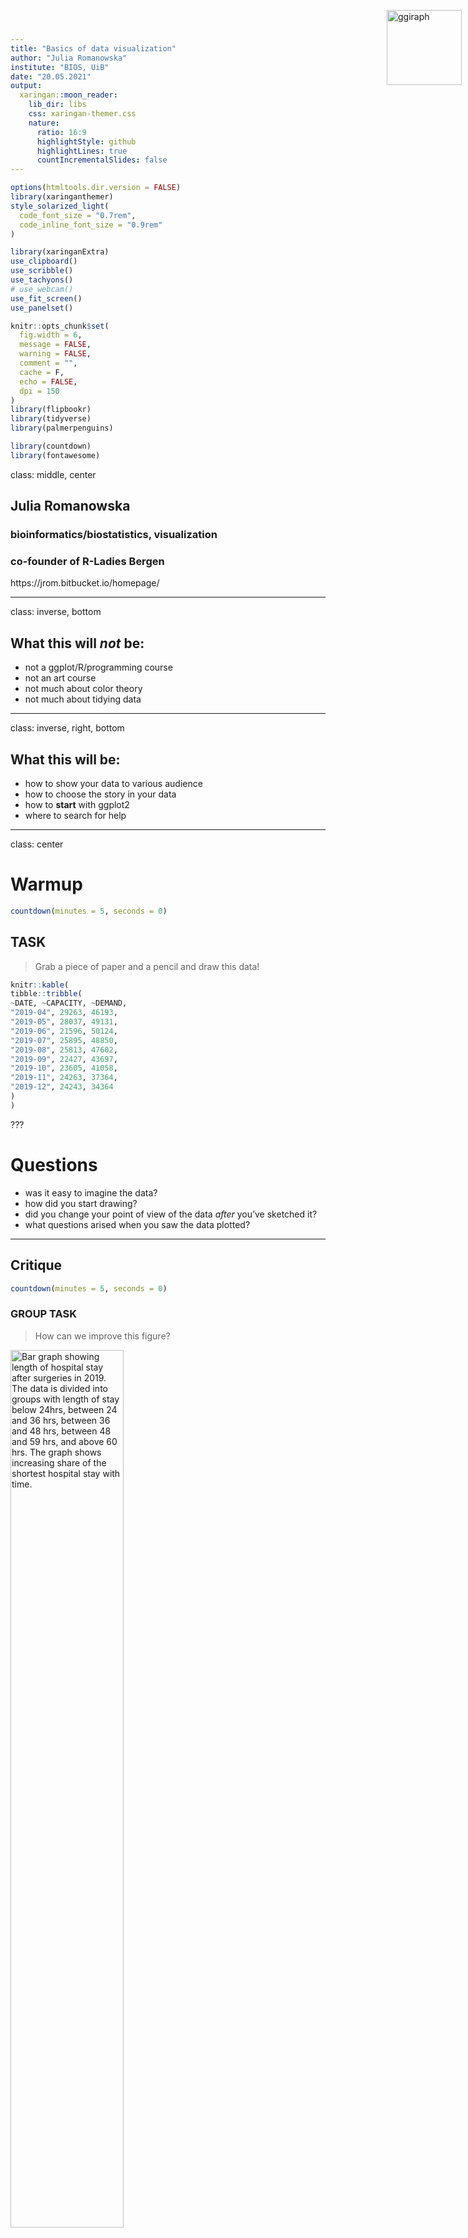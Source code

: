 ```yaml
---
title: "Basics of data visualization"
author: "Julia Romanowska"
institute: "BIOS, UiB"
date: "20.05.2021"
output:
  xaringan::moon_reader:
    lib_dir: libs
    css: xaringan-themer.css
    nature:
      ratio: 16:9
      highlightStyle: github
      highlightLines: true
      countIncrementalSlides: false
---
```


```r
options(htmltools.dir.version = FALSE)
library(xaringanthemer)
style_solarized_light(
  code_font_size = "0.7rem",
  code_inline_font_size = "0.9rem"
)

library(xaringanExtra)
use_clipboard()
use_scribble()
use_tachyons()
# use_webcam()
use_fit_screen()
use_panelset()

knitr::opts_chunk$set(
  fig.width = 6,
  message = FALSE,
  warning = FALSE,
  comment = "",
  cache = F,
  echo = FALSE,
  dpi = 150
)
library(flipbookr)
library(tidyverse)
library(palmerpenguins)

library(countdown)
library(fontawesome)
```

class: middle, center

## Julia Romanowska

### bioinformatics/biostatistics, visualization

### co-founder of R-Ladies Bergen

https://jrom.bitbucket.io/homepage/

---

class: inverse, bottom

## What this will *not* be:

- not a ggplot/R/programming course
- not an art course
- not much about color theory
- not much about tidying data

---

class: inverse, right, bottom

## What this will be:

- how to show your data to various audience
- how to choose the story in your data
- how to __start__ with ggplot2
- where to search for help

---

class: center

# Warmup

```r
countdown(minutes = 5, seconds = 0)
```

## TASK

> Grab a piece of paper and a pencil and draw this data!

```r
knitr::kable(
tibble::tribble(
~DATE, ~CAPACITY, ~DEMAND,
"2019-04", 29263, 46193,
"2019-05", 28037, 49131,
"2019-06", 21596, 50124,
"2019-07", 25895, 48850,
"2019-08", 25813, 47602,
"2019-09", 22427, 43697,
"2019-10", 23605, 41058,
"2019-11", 24263, 37364,
"2019-12", 24243, 34364
)
)
```

???

# Questions

- was it easy to imagine the data?
- how did you start drawing?
- did you change your point of view of the data _after_ you've sketched it?
- what questions arised when you saw the data plotted?

---

## Critique

```r
countdown(minutes = 5, seconds = 0)
```

### GROUP TASK

> How can we improve this figure?

<img style="width:60%;" src="improve_graph.png" alt="Bar graph showing length of hospital stay after surgeries in 2019. The data is divided into groups with length of stay below 24hrs, between 24 and 36 hrs, between 36 and 48 hrs, between 48 and 59 hrs, and above 60 hrs. The graph shows increasing share of the shortest hospital stay with time.">
<!-- ![https://community.storytellingwithdata.com/exercises/how-can-we-improve-this-graph](improve_graph.png) -->
https://community.storytellingwithdata.com/exercises/how-can-we-improve-this-graph

---

## Assisting questions:

- is the data correctly represented in the figure?
- is the title meaningful?
- is the graph self-explanatory?
- can you easily draw conclusion from the graph?
- what about use of colors?

---

## Data viz _design_


???

It's not enough to _show_ your data - you need to carefuly pick the datapoints you want to focus on,
think about the fonts, the axes, the orientation of the plot, the colors(!), and title/captions.

All this process is called _designing_ your visual.

And as with any other design or planning, it all starts with...

--

- `r fa("pencil-alt")` pen & `r fa("sticky-note")` paper

???

When you grab a blank sheet of paper, you're getting free of all the limitations that a tool of your choice can give you.
And of the frustrations as well, if you're only beginning to learn the tool!
With a pen and paper, you may focus on what's important for the presentation of the data...

--

- `r fa("question-circle")` what the data tells me?

???

Normally, we would plot data when we want to explore some variables or when we have results of an analysis.
One thing is known: we don't know how the data look like. We may know how it _should_ look like, though.
That's why we may start designing with one type of plot in mind, but in the end the plot might look completely different!
That's why it's important to draw by hand some sketches and think about the question here.
When we finally have plotted something and understood the message behind the data, we need to improve the visual.

--

- **declutter** + **explain**

???

- do we really need all the points?
- what about the axis ticks? and axis labels?
- can we include a take-home message in title plot/caption?
- is the legend in right place?
- have we used **color** wisely? (I will talk about the colors next)

--

> Who's my target audience?

???

This entire process needs to be repeated when we present our plot for different groups of people!

This process is very important and one could talk about this for hours. I've just mentioned important points, and gathered some references for you to read if you're interested.

---

## Choosing medium and audience

- popular science *vs.* scientific article
- manuscript *vs.* presentation
- font size, level of details

<img src="selcuk_corruption.png" style="width:30%;"> <img src="economist_graph.png" style="width:45%;">

src: *Akcay, S. (2006). Corruption and human development. Cato Journal 26(1), 29-48*; 
https://www.economist.com/graphic-detail/2011/12/02/corrosive-corruption

---

## Choosing color

- recommended paper:    
[Crameri, F., Shephard, G. E., & Heron, P. J. *(2020)*. The misuse of colour in science communication. *Nature Communications*, 11(1), 1–10.](https://www.nature.com/articles/s41467-020-19160-7)

- good tool for choosing palette: [ColorBrewer](https://colorbrewer2.org/)    
by Cynthia Brewer

- wrong color palette can _distort_ the data and _change_ the meaning of your visual

---

class: inverse, left, bottom

## SUMMARY

### know your data

???

So what we've learned til now:

- spend time on exploring the data and check what the data tells you

--

### know your audience

???

- when critiquing the plot, have in mind who will look at it and under what circumstances!
- you can't show the same plot in a scientific journal article, and during a presentation for students!

--
### _design_ your visual

???

- use time to design the visual
- don't just show all the data you have, but choose carefully what to show and how so that the message is clear

And now, let's get our hands dirty with some code

---

class: inverse, right, middle

## Example plot with ggplot2

---

## Data

<div style="float: right; position: fixed; right: 10px; top: 10px;">
<img style="float: right; position: relative; width: 120px" src="palmer_penguins_logo.png" alt="ggiraph"/><br>
</div>

[palmerpenguins](https://allisonhorst.github.io/palmerpenguins/)

<br><br><br>

```r
penguins
```

???

I will be using this simple dataset with morphological data of penguins living on a certain island.

--

> **IMPORTANT** start with tidy data!

???

I will not spend much time on this because we don't have time, but remember one thing:
you need to start visualizing with _tidy_ dataset! What this means?

--

**each row is an observation, each column is a variable**

---

```r
ggplot(data = penguins) +
  aes(x = bill_length_mm,
    y = bill_depth_mm) +
  geom_point(
    aes(color = species,
    shape = species),
      size = 2) + 
  geom_smooth(method = "lm",
    se = FALSE,
    aes(color = species))
penguins_default <- last_plot()
```

`r chunk_reveal("penguins_species", break_type = "auto", chunk_options = "warning = FALSE", font_size_code = "50%", widths = c(0.5, 0.45))`

???

Basics of ggplot2:

- layers
- 'aesthetics' + data + geom

---

```r
penguins_default +
  scale_color_manual(
    values = c("darkorange",
               "darkorchid",
               "cyan4")
    ) +
  facet_grid(rows = vars(species)) +
  labs(title = 
    "Penguin species differentation") +
  labs(subtitle = 
    "based on bill depth and bill length") +
  xlab("bill length (mm)") +
  ylab("bill depth (mm)") +
  theme_minimal() +
  theme(
    plot.title =
      element_text(face = "bold"),
    plot.subtitle =
      element_text(face = "italic")) +
  theme(legend.position = "none")
```

`r chunk_reveal("penguins_species2", break_type = "auto", chunk_options = "warning = FALSE", font_size_code = "50%", widths = c(0.5, 0.45))`

???

OK, to był podstawowy graf. Teraz zróbmy go wyjątkowego.

- zmiana kolorystyki,
- rozbicie na podgrafy wg.gatunku,
- dodanie tytułu
- podpisy na osiach
- wygląd grafu

---

## Extensions

[ggextensions](https://exts.ggplot2.tidyverse.org/gallery/)


